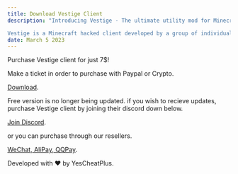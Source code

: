 ```yaml
---
title: Download Vestige Client
description: "Introducing Vestige - The ultimate utility mod for Minecraft players!

Vestige is a Minecraft hacked client developed by a group of individuals who market it as a utility tool to enhance the player's gaming experience. It includes several features that are not available in the vanilla game, such as AutoPlay, Animations, and Fullbright. It also includes cheats like ESP, Fly hacks, and Speed, which give players an unfair advantage in the game. What sets Vestige apart from other hacked clients is its ability to bypass certain anti-cheat measures that are implemented by popular Minecraft servers. This allows players to use the hacked client without getting detected by the anti-cheat system and potentially getting banned from the server. Try Vestige today and see how it can transform your Minecraft experience!"
date: March 5 2023
---
```


Purchase Vestige client for just 7$!

Make a ticket in order to purchase with Paypal or Crypto.

[Download](https://link-center.net/333645/vestige-202 "Vestige 2.0.2").

Free version is no longer being updated. if you wish to recieve updates, purchase Vestige client by joining their discord down below.

[Join Discord](https://discord.gg/UdR8CBk3af).

or you can purchase through our resellers.

[WeChat, AliPay, QQPay](https://kook.top/OYQhWY).

Developed with ❤️ by YesCheatPlus.
